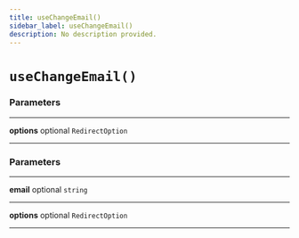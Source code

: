 ```yaml
---
title: useChangeEmail()
sidebar_label: useChangeEmail()
description: No description provided.
---
```


# `useChangeEmail()`

### Parameters

---

**<span className="parameter-name">options</span>** <span className="optional-status">optional</span> `RedirectOption`

---

### Parameters

---

**<span className="parameter-name">email</span>** <span className="optional-status">optional</span> `string`

---

**<span className="parameter-name">options</span>** <span className="optional-status">optional</span> `RedirectOption`

---
